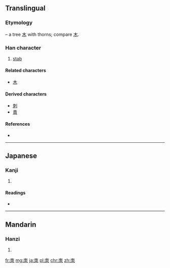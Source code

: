 ==Translingual==

===Etymology===
{{liushu|p}} – a tree [[木]] with thorns; compare [[木]].

===Han character===
{{Han char|rn=75|rad=木|as=02|sn=6|four=5090<sub>2</sub>|canj=木月 (DB)}}

# [[stab]]

====Related characters====
* [[木]]

====Derived characters====
* [[刺]]
* [[責]] <!-- See etymology – used 朿 in earlier form -->

====References====
* {{Han ref|kx=0510.180|dkj=14441|dj=0894.150|hdz=21153.030|uh=673F|ud=26431|bh=C9F4|bd=51700}}

----

==Japanese==

===Kanji===
{{ja-kanji|grade=|rs=木02}}

# {{defn|lang=ja|sort=木02}}

====Readings====
* {{ja-readings|on=[[し]] (shi)|kun=[[とげ]] (toge)}}

----

==Mandarin==

===Hanzi===
{{cmn-hanzi|pin=[[cì]] ([[ci4]]), [[sà]] ([[sa4]]), [[shài]] ([[shai4]]), [[shè]] ([[she4]])|wg=tz'u<sup>4</sup>, sa<sup>4</sup>, shai<sup>4</sup>, she<sup>4</sup>}}

# {{defn|lang=cmn|sort=木02}}

[[fr:朿]]
[[mg:朿]]
[[ja:朿]]
[[pl:朿]]
[[chr:朿]]
[[zh:朿]]